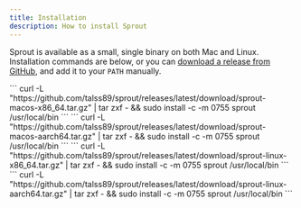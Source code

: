 ```yaml
---
title: Installation
description: How to install Sprout
---
```



Sprout is available as a small, single binary on both Mac and Linux. Installation commands are below, or you can [download a release from GitHub](https://github.com/talss89/sprout/releases), and add it to your `PATH` manually.

<Tabs>
  <TabItem label="Mac (Intel)">
    ```
    curl -L "https://github.com/talss89/sprout/releases/latest/download/sprout-macos-x86_64.tar.gz" | tar zxf - && sudo install -c -m 0755 sprout /usr/local/bin
    ```
  </TabItem>

  <TabItem label="Mac (M1)">
      ```
      curl -L "https://github.com/talss89/sprout/releases/latest/download/sprout-macos-aarch64.tar.gz" | tar zxf - && sudo install -c -m 0755 sprout /usr/local/bin
      ```
  </TabItem>

  <TabItem label="Linux (x86_64)">
      ```
      curl -L "https://github.com/talss89/sprout/releases/latest/download/sprout-linux-x86_64.tar.gz" | tar zxf - && sudo install -c -m 0755 sprout /usr/local/bin
      ```
  </TabItem>

  <TabItem label="Linux (aarch64)">
      ```
      curl -L "https://github.com/talss89/sprout/releases/latest/download/sprout-linux-aarch64.tar.gz" | tar zxf - && sudo install -c -m 0755 sprout /usr/local/bin
      ```
  </TabItem>
</Tabs>
